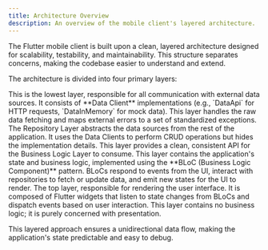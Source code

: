 ```yaml
---
title: Architecture Overview
description: An overview of the mobile client's layered architecture.
---
```


The Flutter mobile client is built upon a clean, layered architecture designed for scalability, testability, and maintainability. This structure separates concerns, making the codebase easier to understand and extend.

The architecture is divided into four primary layers:

<CardGrid>
	<Card title="1. Data Layer" icon="data">
		This is the lowest layer, responsible for all communication with external data sources. It consists of **Data Client** implementations (e.g., `DataApi` for HTTP requests, `DataInMemory` for mock data). This layer handles the raw data fetching and maps external errors to a set of standardized exceptions.
	</Card>
	<Card title="2. Repository Layer" icon="repository">
		The Repository Layer abstracts the data sources from the rest of the application. It uses the Data Clients to perform CRUD operations but hides the implementation details. This layer provides a clean, consistent API for the Business Logic Layer to consume.
	</Card>
	<Card title="3. Business Logic Layer (BLoC)" icon="bolt">
		This layer contains the application's state and business logic, implemented using the **BLoC (Business Logic Component)** pattern. BLoCs respond to events from the UI, interact with repositories to fetch or update data, and emit new states for the UI to render.
	</Card>
    <Card title="4. Presentation Layer (UI)" icon="computer">
        The top layer, responsible for rendering the user interface. It is composed of Flutter widgets that listen to state changes from BLoCs and dispatch events based on user interaction. This layer contains no business logic; it is purely concerned with presentation.
    </Card>
</CardGrid>

This layered approach ensures a unidirectional data flow, making the application's state predictable and easy to debug.
